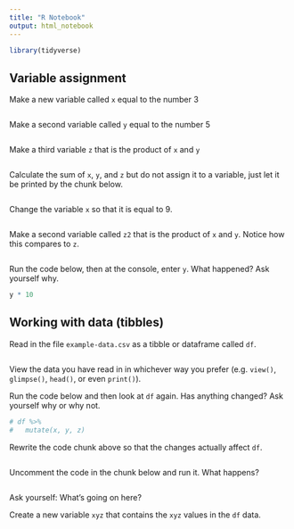 ```yaml
---
title: "R Notebook"
output: html_notebook
---
```


```r
library(tidyverse)
```

## Variable assignment

Make a new variable called `x` equal to the number 3

```r

```


Make a second variable called `y` equal to the number 5

```r

```

Make a third variable `z` that is the product of `x` and `y`

```r

```

Calculate the sum of `x`, `y`, and `z` but do not assign it to a variable, just let it be printed by the chunk below.

```r

```

Change the variable `x` so that it is equal to 9.

```r

```

Make a second variable called `z2` that is the product of  `x` and `y`. Notice how this compares to `z`.

```r

```

Run the code below, then at the console, enter `y`. What happened? Ask yourself why.

```r
y * 10
```


## Working with data (tibbles)

Read in the file `example-data.csv` as a tibble or dataframe called `df`.

```r

```

View the data you have read in in whichever way you prefer (e.g. `view()`, `glimpse()`, `head()`, or even `print()`).

Run the code below and then look at `df` again. Has anything changed? Ask yourself why or why not.

```r
# df %>% 
#   mutate(x, y, z)
```

Rewrite the code chunk above so that the changes actually affect `df`.

```r

```

Uncomment the code in the chunk below and run it. What happens? 

```r

```

Ask yourself: What's going on here? 

Create a new variable `xyz` that contains the `xyz` values in the `df` data.

```r

```

